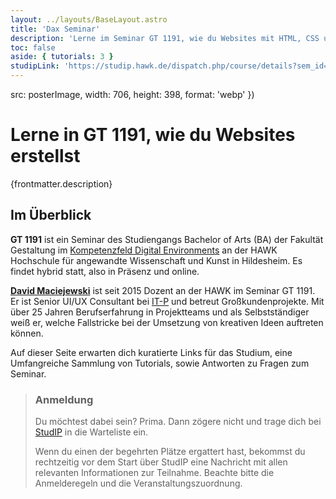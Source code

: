 ```yaml
---
layout: ../layouts/BaseLayout.astro
title: 'Dax Seminar'
description: 'Lerne im Seminar GT 1191, wie du Websites mit HTML, CSS und guter UI/UX erstellst.'
toc: false
aside: { tutorials: 3 }
studipLink: 'https://studip.hawk.de/dispatch.php/course/details?sem_id=fc760068e7bca04db0eb188955db45f1'
---
```



  src: posterImage,
  width: 706,
  height: 398,
  format: 'webp'
})

# Lerne in GT&#160;1191, wie du Websites erstellst

<Lead>{frontmatter.description}</Lead>

<Figure caption='Worum es in diesem Seminar geht, erfährst du in diesem Video.'>
  <YouTube
    id='https://youtu.be/ioEGZMuh4BE'
    params='rel=0'
    poster={youtubePoster.src}
  />
</Figure>

## Im Überblick

**GT 1191** ist ein Seminar des Studiengangs Bachelor of Arts (BA) der Fakultät Gestaltung im [Kompetenzfeld Digital Environments](https://www.hawk.de/de/studium/studiengaenge/ba-gestaltung-hildesheim/kompetenzfelder/digital-environments) an der HAWK Hochschule für angewandte Wissenschaft und Kunst in Hildesheim. Es findet hybrid statt, also in Präsenz und online.

**[David Maciejewski](https://www.hawk.de/de/hochschule/organisation-und-personen/personenverzeichnis/david-maciejewski)** ist seit 2015 Dozent an der HAWK im Seminar GT 1191. Er ist Senior UI/UX Consultant bei [IT-P](https://it-p.de/) und betreut Großkundenprojekte. Mit über 25 Jahren Berufserfahrung in Projektteams und als Selbstständiger weiß er, welche Fallstricke bei der Umsetzung von kreativen Ideen auftreten können.

Auf dieser Seite erwarten dich kuratierte Links für das Studium, eine Umfangreiche Sammlung von Tutorials, sowie Antworten zu Fragen zum Seminar.

> ### Anmeldung
>
> Du möchtest dabei sein? Prima. Dann zögere nicht und trage dich bei <a href={frontmatter.studipLink} target="_blank" rel="noopener">StudIP</a> in die Warteliste ein.
>
> Wenn du einen der begehrten Plätze ergattert hast, bekommst du rechtzeitig vor dem Start über StudIP eine Nachricht mit allen relevanten Informationen zur Teilnahme. Beachte bitte die Anmelderegeln und die Veranstaltungszuordnung.
